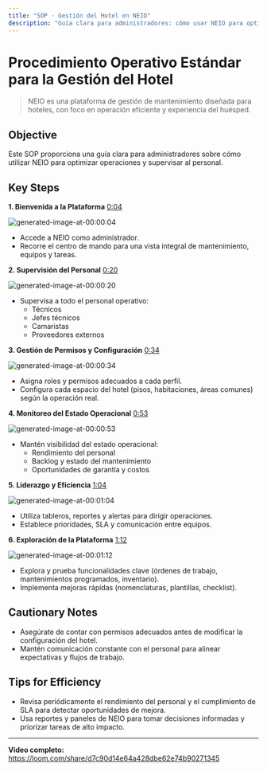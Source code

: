 ```yaml
---
title: "SOP · Gestión del Hotel en NEIO"
description: "Guía clara para administradores: cómo usar NEIO para optimizar operaciones y supervisar al personal."
---
```


# Procedimiento Operativo Estándar para la Gestión del Hotel

> NEIO es una plataforma de gestión de mantenimiento diseñada para hoteles, con foco en operación eficiente y experiencia del huésped.

## Objective

Este SOP proporciona una guía clara para administradores sobre cómo utilizar NEIO para optimizar operaciones y supervisar al personal.

## Key Steps

**1. Bienvenida a la Plataforma** [0:04](https://loom.com/share/d7c90d14e64a428dbe62e74b90271345?t=4)

![generated-image-at-00:00:04](https://loom.com/i/a9f70e4501564b01bce44c0a1ffce883?workflows_screenshot=true)

- Accede a NEIO como administrador.
- Recorre el centro de mando para una vista integral de mantenimiento, equipos y tareas.

**2. Supervisión del Personal** [0:20](https://loom.com/share/d7c90d14e64a428dbe62e74b90271345?t=20)

![generated-image-at-00:00:20](https://loom.com/i/4d725f9e8e2346c6b74050c0853911d2?workflows_screenshot=true)

- Supervisa a todo el personal operativo:
  - Técnicos
  - Jefes técnicos
  - Camaristas
  - Proveedores externos

**3. Gestión de Permisos y Configuración** [0:34](https://loom.com/share/d7c90d14e64a428dbe62e74b90271345?t=34)

![generated-image-at-00:00:34](https://loom.com/i/d966fdebd91240a6b7a526882a6307a7?workflows_screenshot=true)

- Asigna roles y permisos adecuados a cada perfil.
- Configura cada espacio del hotel (pisos, habitaciones, áreas comunes) según la operación real.

**4. Monitoreo del Estado Operacional** [0:53](https://loom.com/share/d7c90d14e64a428dbe62e74b90271345?t=53)

![generated-image-at-00:00:53](https://loom.com/i/9cb206a468da4a63823767ebbf01e91c?workflows_screenshot=true)

- Mantén visibilidad del estado operacional:
  - Rendimiento del personal
  - Backlog y estado del mantenimiento
  - Oportunidades de garantía y costos

**5. Liderazgo y Eficiencia** [1:04](https://loom.com/share/d7c90d14e64a428dbe62e74b90271345?t=64)

![generated-image-at-00:01:04](https://loom.com/i/4d539056c5b5423cac7f43211f89063d?workflows_screenshot=true)

- Utiliza tableros, reportes y alertas para dirigir operaciones.
- Establece prioridades, SLA y comunicación entre equipos.

**6. Exploración de la Plataforma** [1:12](https://loom.com/share/d7c90d14e64a428dbe62e74b90271345?t=72)

![generated-image-at-00:01:12](https://loom.com/i/3904e6599f9e4f5b82aa2b76925522ef?workflows_screenshot=true)

- Explora y prueba funcionalidades clave (órdenes de trabajo, mantenimientos programados, inventario).
- Implementa mejoras rápidas (nomenclaturas, plantillas, checklist).

## Cautionary Notes

- Asegúrate de contar con permisos adecuados antes de modificar la configuración del hotel.
- Mantén comunicación constante con el personal para alinear expectativas y flujos de trabajo.

## Tips for Efficiency

- Revisa periódicamente el rendimiento del personal y el cumplimiento de SLA para detectar oportunidades de mejora.
- Usa reportes y paneles de NEIO para tomar decisiones informadas y priorizar tareas de alto impacto.

---

**Video completo:** <https://loom.com/share/d7c90d14e64a428dbe62e74b90271345>
